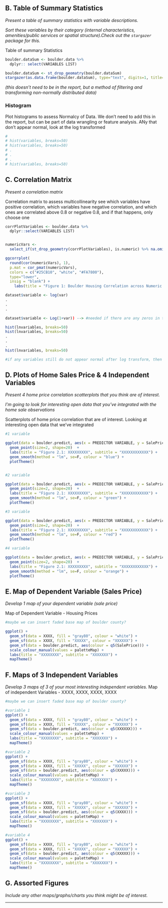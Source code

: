 
## B.	Table of Summary Statistics
*Present a table of summary statistics with variable descriptions.*

*Sort these variables by their category (internal characteristics, amenities/public services or spatial structure).Check out the `stargazer` package for this.*

Table of summary Statistics 

```r

boulder.dataSum <- boulder.data %>%
  dplyr:: select(VARIABLES LIST)

boulder.dataSum <- st_drop_geomatry(boulder.dataSum)
stargazer(as.data.frame(boulder.dataSum), type="text", digits=1, title="Table1: Summary Statistics for Boulder COunty Housing", out = 'Boulder Data.txt")


```


*(this doesn't need to be in the report, but a method of filtering and transforming non-normally distributed data)*

### Histogram
Plot histograms to assess Normalcy of Data. We don't need to add this in the report, but can be part of data wrangling or feature analysis. ANy that don't appear normal, look at the log transformed 
```r
# 
# hist(variables, breaks=50)
# hist(variables, breaks=50)
# .
# .
# .
# hist(variables, breaks=50)

```


## C.	Correlation Matrix
*Present a correlation matrix*

Correlation matrix to assess multicollinearity
see which variables have positive correlation, which variables have negative correlation, and which ones are correlated above 0.8 or negative 0.8, and if that happens, only choose one

```r

corrPlotVariables <- boulder.data %>%
  dplyr::select(VARIABLES LIST)


numericVars <- 
  select_if(st_drop_geometry(corrPlotVariables), is.numeric) %>% na.omit()

ggcorrplot(
  round(cor(numericVars), 1), 
  p.mat = cor_pmat(numericVars),
  colors = c("#25CB10", "white", "#FA7800"),
  type="lower",
  insig = "blank") +  
    labs(title = "Figure 1: Boulder Housing Correlation across Numeric Variables") 

```




```r

dataset$variable <- log(var)
.
.
.

dataset$variable <- Log(1+var)) --> #needed if there are any zeros in the dataset
```

```r

hist(lnvariables, breaks=50)
hist(lnvariables, breaks=50)
.
.
.
hist(lnvariables, breaks=50)

#if any variables still do not appear normal after log transform, then we will have to deicde if keeping them in or not. Obviously improtant variables (such as dependnet variable ho

```


## D.	Plots of Home Sales Price & 4 Independent Variables
*Present 4 home price correlation scatterplots that you think are of interest.*

*I’m going to look for interesting open data that you’ve integrated with the home sale observations*

Scatterplots of home price correlation that are of interest. 
Looking at interesting open data that we've integrated
```r


#1 variable 

ggplot(data = boulder.predict, aes(x = PREDICTOR VARIABLE, y = SalePrice)) +
  geom_point(size=2, shape=20)  +
  labs(title = "Figure 2.1: XXXXXXXXX", subtitle = "XXXXXXXXXXXX") +
  geom_smooth(method = "lm", se=F, colour = "blue") +
  plotTheme()


#2 variable 

ggplot(data = boulder.predict, aes(x = PREDICTOR VARIABLE, y = SalePrice)) +
  geom_point(size=2, shape=20)  +
  labs(title = "Figure 2.1: XXXXXXXXX", subtitle = "XXXXXXXXXXXX") +
  geom_smooth(method = "lm", se=F, colour = "green") +
  plotTheme()

#3 variable 

ggplot(data = boulder.predict, aes(x = PREDICTOR VARIABLE, y = SalePrice)) +
  geom_point(size=2, shape=20)  +
  labs(title = "Figure 2.1: XXXXXXXXX", subtitle = "XXXXXXXXXXXX") +
  geom_smooth(method = "lm", se=F, colour = "red") +
  plotTheme()

#4 variable 

ggplot(data = boulder.predict, aes(x = PREDICTOR VARIABLE, y = SalePrice)) +
  geom_point(size=2, shape=20)  +
  labs(title = "Figure 2.1: XXXXXXXXX", subtitle = "XXXXXXXXXXXX") +
  geom_smooth(method = "lm", se=F, colour = "orange") +
  plotTheme()

```


## E.	Map of Dependent Variable (Sales Price)
*Develop 1 map of your dependent variable (sale price)*

Map of Dependent Variable - Housing Prices 

```r

#maybe we can insert faded base map of boulder county?

ggplot() +
  geom_sf(data = XXXX, fill = "gray80", colour = "white") +
  geom_sf(data = XXXX, fill = "XXXXX", colour = "XXXXXX") +
  geom_sf(data = boulder.predict, aes(colour = q5(SalePrice))) +
  scale_colour_manual(values = paletteMap) +
  labs(title = "XXXXXXXX", subtitle = "XXXXXXX") +
  mapTheme()


```


## F.	Maps of 3 Independent Variables
*Develop 3 maps of 3 of your most interesting independent variables.*
Map of independent Variables - XXXX, XXXX, XXXX, XXXX

```r

#maybe we can insert faded base map of boulder county?

#variable 1
ggplot() +
  geom_sf(data = XXXX, fill = "gray80", colour = "white") +
  geom_sf(data = XXXX, fill = "XXXXX", colour = "XXXXXX") +
  geom_sf(data = boulder.predict, aes(colour = q5(XXXXXX))) +
  scale_colour_manual(values = paletteMap) +
  labs(title = "XXXXXXXX", subtitle = "XXXXXXX") +
  mapTheme()

#variable 2
ggplot() +
  geom_sf(data = XXXX, fill = "gray80", colour = "white") +
  geom_sf(data = XXXX, fill = "XXXXX", colour = "XXXXXX") +
  geom_sf(data = boulder.predict, aes(colour = q5(XXXXX))) +
  scale_colour_manual(values = paletteMap) +
  labs(title = "XXXXXXXX", subtitle = "XXXXXXX") +
  mapTheme()

#variable 3
ggplot() +
  geom_sf(data = XXXX, fill = "gray80", colour = "white") +
  geom_sf(data = XXXX, fill = "XXXXX", colour = "XXXXXX") +
  geom_sf(data = boulder.predict, aes(colour = q5(XXXX))) +
  scale_colour_manual(values = paletteMap) +
  labs(title = "XXXXXXXX", subtitle = "XXXXXXX") +
  mapTheme()

#variable 4
ggplot() +
  geom_sf(data = XXXX, fill = "gray80", colour = "white") +
  geom_sf(data = XXXX, fill = "XXXXX", colour = "XXXXXX") +
  geom_sf(data = boulder.predict, aes(colour = q5(XXXXX))) +
  scale_colour_manual(values = paletteMap) +
  labs(title = "XXXXXXXX", subtitle = "XXXXXXX") +
  mapTheme()


```

## G. Assorted Figures
*Include any other maps/graphs/charts you think might be of interest.*


-------------------------------